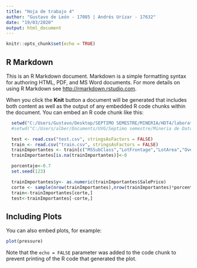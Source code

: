```yaml
---
title: "Hoja de trabajo 4"
author: "Gustavo de León - 17085 | Andrés Urízar - 17632"
date: "19/03/2020"
output: html_document
---
```


```r
knitr::opts_chunk$set(echo = TRUE)
```

## R Markdown

This is an R Markdown document. Markdown is a simple formatting syntax for authoring HTML, PDF, and MS Word documents. For more details on using R Markdown see <http://rmarkdown.rstudio.com>.

When you click the **Knit** button a document will be generated that includes both content as well as the output of any embedded R code chunks within the document. You can embed an R code chunk like this:

```r
  setwd("C:/Users/Gustavo/Desktop/SEPTIMO SEMESTRE/MINERIA/HDT4/laboratorio_05")
  #setwd("C:/Users/alber/Documents/UVG/Septimo semestre/Mineria de Datos/Hoja-Trabajo_4/laboratorio_05")
```
```r
  test <- read.csv("test.csv", stringsAsFactors = FALSE)
  train <- read.csv("train.csv", stringsAsFactors = FALSE)
  trainImportantes <- train[c("MSSubClass","LotFrontage","LotArea","OverallCond","YearBuilt","YearRemodAdd","X2ndFlrSF","FullBath","TotRmsAbvGrd","KitchenAbvGr","GarageCars","PoolArea","SalePrice")]
  trainImportantes[is.na(trainImportantes)]<-0
```
```r
  porcentaje<-0.7
  set.seed(123)

  trainImportantes$y<- as.numeric(trainImportantes$SalePrice)
  corte <- sample(nrow(trainImportantes),nrow(trainImportantes)*porcentaje)
  train<-trainImportantes[corte,]
  test<-trainImportantes[-corte,]
```

## Including Plots

You can also embed plots, for example:

```r
plot(pressure)
```

Note that the `echo = FALSE` parameter was added to the code chunk to prevent printing of the R code that generated the plot.
